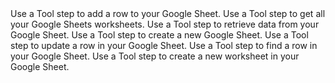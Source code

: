 <Columns cols={2}>
    <Card href="/tool/tool-steps/google-sheets/add-single-row" title="Add Single Row">
        Use a Tool step to add a row to your Google Sheet.
    </Card>
    <Card href="/tool/tool-steps/google-sheets/list-worksheets" title="List Worksheets">
        Use a Tool step to get all your Google Sheets worksheets.
    </Card>
    <Card href="/tool/tool-steps/google-sheets/get-values-in-range" title="Get Values in Range">
        Use a Tool step to retrieve data from your Google Sheet.
    </Card>
    <Card href="/tool/tool-steps/google-sheets/create-spreadsheet" title="Create Spreadsheet">
        Use a Tool step to create a new Google Sheet.
    </Card>
    <Card href="/tool/tool-steps/google-sheets/update-row" title="Update Row">
        Use a Tool step to update a row in your Google Sheet.
    </Card>
    <Card href="/tool/tool-steps/google-sheets/find-row" title="Find Row">
        Use a Tool step to find a row in your Google Sheet.
    </Card>
    <Card href="/tool/tool-steps/google-sheets/create-worksheet" title="Create Worksheet">
        Use a Tool step to create a new worksheet in your Google Sheet.
    </Card>
</Columns>
